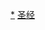 {{Sidebar
|name = 新约圣经目录
|title = [[基督教]]《[[新約聖經|新约圣经]]》目录
|image = [[File:Christian cross.svg|40px]]

|headingstyle = background: wheat;
|contentstyle = 

|heading1 = 1-4：[[四福音书]]
|content1 = 1 [[馬太福音|马<u>太</u>福音／<u>玛</u>窦福音]]<br />2 [[馬可福音|马<u>可</u>福音／马尔<u>谷</u>福音]]<br />3 [[路加福音|<u>路</u>加福音]]<br />4 [[約翰福音|<u>约</u>翰福音／<u>若</u>望福音]]

|heading2 = 5 [[使徒行传|使<u>徒</u>行传／<u>宗</u>徒大事录]]

|heading3 = 6-18：[[保罗书信|保羅書信／保祿書信]]
|content3 = 6 [[羅馬書|<u>罗</u>马书／<u>罗</u>马人书]]<br />7 [[哥林多前書|哥<u>林</u>多<u>前</u>书／格<u>林</u>多<u>前</u>书]]<br />8 [[哥林多後書|哥<u>林</u>多<u>后</u>书／格<u>林</u>多<u>后</u>书]]<br />9 [[加拉太書|<u>加</u>拉太书／<u>迦</u>拉达书]]<br />10 [[以弗所書|以<u>弗</u>所书／厄<u>弗</u>所书]]<br />11 [[腓立比書|<u>腓</u>立比书／<u>斐</u>理伯书]]<br />12 [[歌羅西書|歌罗<u>西</u>书／<u>哥</u>罗森书]]<br />13 [[帖撒罗尼迦前书|<u>帖</u>撒罗尼迦<u>前</u>书／<u>得</u>撒洛尼<u>前</u>书]]<br />14 [[帖撒羅尼迦後書|<u>帖</u>撒罗尼迦<u>后</u>书／<u>得</u>撒洛尼<u>后</u>书]]<br />15 [[提摩太前書|<u>提</u>摩太<u>前</u>书／<u>弟</u>茂德<u>前</u>书]]<br />16 [[提摩太後書|<u>提</u>摩太<u>后</u>书／<u>弟</u>茂德<u>后</u>书]]<br />17 [[提多書|提<u>多</u>书／弟<u>铎</u>书]]<br />18 [[腓利門書|腓利<u>门</u>书／<u>费</u>肋孟书]]

|heading4 = 19-26 [[大公書信]]
|content4 = 19 [[希伯來書|希伯<u>来</u>书]]<br />20 [[雅各書|<u>雅</u>各书／<u>雅</u>各伯书]]<br />21 [[彼得前書|<u>彼</u>得<u>前</u>书／<u>伯</u>多禄<u>前</u>书]]<br />22 [[彼得後書|<u>彼</u>得<u>后</u>书／<u>伯</u>多禄<u>后</u>书]]<br />23 [[約翰一書|<u>约</u>翰<u>一</u>书／<u>若</u>望<u>一</u>书]]<br />24 [[約翰二書|<u>约</u>翰<u>二</u>书／<u>若</u>望<u>二</u>书]]<br />25 [[約翰三書|<u>约</u>翰<u>三</u>书／<u>若</u>望<u>三</u>书]]<br />26 [[猶大書|<u>犹</u>大书／<u>犹</u>达书]]

|heading5 = 27 [[启示录|<u>启</u>示录／若望<u>默</u>示录]]

|belowstyle = text-align: left; font-size: 95%;
|below = 註1：左側為[[中国基督教新教|新教]]譯名／右側為[[中国天主教|天主教]]譯名。参见[[圣经汉语译本用语对照表|术语对照表]]。<br />註2：书名中带下划线的一字或两字组合为简称。<br />'''[[Template:希伯来圣经目录|← 转到《旧约圣经》目录]]'''
}}<noinclude>

[[Category:新约圣经|*]]
[[Category:新约圣经导航模板| ]]
[[Category:书籍目录导航模板|圣经]]
</noinclude>